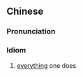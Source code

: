 {{also|所作所为}}
==Chinese==
{{zh-forms|s=所作所为|type=112}}

===Pronunciation===
{{zh-pron
|m=suǒzuòsuǒwéi
|c=so2 zok3 so2 wai4
|cat=cy
}}

===Idiom===
{{zh-idiom}}

# [[everything]] one does